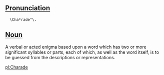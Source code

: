 ==[[Pronunciation]]==

   \Cha*rade"\.

==[[Noun]]==

A verbal or acted enigma based upon a word which has two or  more significant syllables or parts, each of which, as well as the word itself, is to be guessed from the descriptions or representations.

[[pl:Charade]]